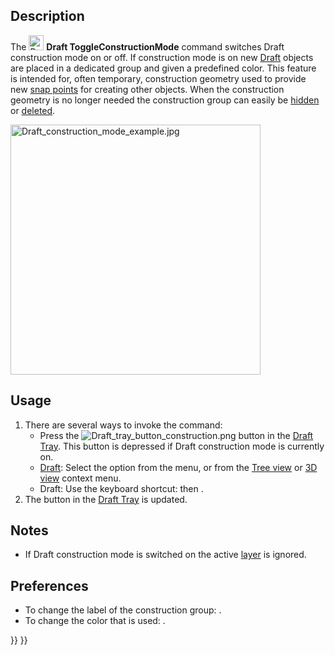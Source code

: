 <languages/>

{{Docnav
|[[Draft_SetStyle|SetStyle]]
|[[Draft_AutoGroup|AutoGroup]]
|[[Draft_Workbench|Draft]]
|IconL=Draft_SetStyle.svg
|IconR=
|IconC=Workbench_Draft.svg
}}

{{GuiCommand
|Name=Draft ToggleConstructionMode
|MenuLocation=Utilities → Toggle construction mode
|Workbenches=[[Draft_Workbench|Draft]], [[BIM_Workbench|BIM]]
|Shortcut=Draft: {{KEY|C}} {{KEY|M}}
|SeeAlso=[[Draft_AddConstruction|Draft AddConstruction]], [[Draft_AutoGroup|Draft AutoGroup]]
}}

==Description== 

The [[Image:Draft_ToggleConstructionMode.svg|24px]] '''Draft ToggleConstructionMode''' command switches Draft construction mode on or off. If construction mode is on new [[Draft_Workbench|Draft]] objects are placed in a dedicated group and given a predefined color. This feature is intended for, often temporary, construction geometry used to provide new [[Draft_Snap|snap points]] for creating other objects. When the construction geometry is no longer needed the construction group can easily be [[Std_HideSelection|hidden]] or [[Std_Delete|deleted]].

[[Image:Draft construction mode example.jpg|400px]]
{{Caption|Construction geometry, in blue, used to determine the center and radius of a circle}}

==Usage== 

# There are several ways to invoke the command:
#* Press the [[Image:Draft_tray_button_construction.png]] button in the [[Draft_Tray|Draft Tray]]. This button is depressed if Draft construction mode is currently on.
#* [[Draft_Workbench|Draft]]: Select the {{MenuCommand|Utilities → [[Image:Draft_ToggleConstructionMode.svg|16px]] Toggle construction mode}} option from the menu, or from the [[Tree_view|Tree view]] or [[3D_view|3D view]] context menu.
#* Draft: Use the keyboard shortcut: {{KEY|C}} then {{KEY|M}}.
# The button in the [[Draft_Tray|Draft Tray]] is updated.

==Notes==

* If Draft construction mode is switched on the active [[Draft_Layer|layer]] is ignored.

==Preferences==

* To change the label of the construction group: {{MenuCommand|Edit → Preferences... → Draft → General → Construction group label}}.
* To change the color that is used: {{MenuCommand|Edit → Preferences... → Draft → General → Construction geometry color}}.


{{Docnav
|[[Draft_SetStyle|SetStyle]]
|[[Draft_AutoGroup|AutoGroup]]
|[[Draft_Workbench|Draft]]
|IconL=Draft_SetStyle.svg
|IconR=
|IconC=Workbench_Draft.svg
}}

{{Draft Tools navi{{#translation:}}}}
{{Userdocnavi{{#translation:}}}}